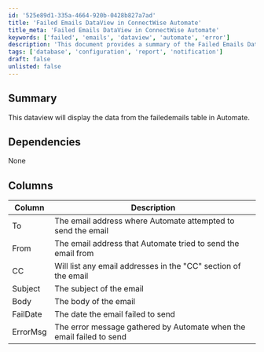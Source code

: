 ```yaml
---
id: '525e89d1-335a-4664-920b-0428b827a7ad'
title: 'Failed Emails DataView in ConnectWise Automate'
title_meta: 'Failed Emails DataView in ConnectWise Automate'
keywords: ['failed', 'emails', 'dataview', 'automate', 'error']
description: 'This document provides a summary of the Failed Emails DataView in ConnectWise Automate, detailing the columns and their descriptions that are displayed from the failedemails table, including information such as the email addresses involved, subject, body, failure date, and error messages.'
tags: ['database', 'configuration', 'report', 'notification']
draft: false
unlisted: false
---
```

## Summary

This dataview will display the data from the failedemails table in Automate.

## Dependencies

None

## Columns

| Column    | Description                                                                                     |
|-----------|-------------------------------------------------------------------------------------------------|
| To        | The email address where Automate attempted to send the email                                   |
| From      | The email address that Automate tried to send the email from                                   |
| CC        | Will list any email addresses in the "CC" section of the email                                 |
| Subject   | The subject of the email                                                                        |
| Body      | The body of the email                                                                           |
| FailDate  | The date the email failed to send                                                               |
| ErrorMsg  | The error message gathered by Automate when the email failed to send                           |












